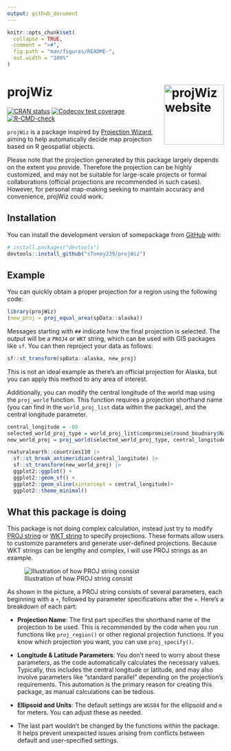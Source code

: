 ```yaml
---
output: github_document
---
```


```r
knitr::opts_chunk$set(
  collapse = TRUE,
  comment = ">#",
  fig.path = "man/figures/README-",
  out.width = "100%"
)
```

# projWiz <a href="https://stoney239.github.io/projWiz/"><img src="man/figures/logo.png" align="right" height="139" alt="projWiz website" /></a>

<!-- badges: start -->
[![CRAN status](https://www.r-pkg.org/badges/version/projWiz)](https://CRAN.R-project.org/package=projWiz)
[![Codecov test coverage](https://codecov.io/gh/sToney239/projWiz/graph/badge.svg)](https://app.codecov.io/gh/sToney239/projWiz)
[![R-CMD-check](https://github.com/sToney239/projWiz/actions/workflows/R-CMD-check.yaml/badge.svg)](https://github.com/sToney239/projWiz/actions/workflows/R-CMD-check.yaml)
<!-- badges: end -->

`projWiz` is a package inspired by [Projection Wizard](https://projectionwizard.org/), aiming to help automatically decide map projection based on R geospatial objects.

Please note that the projection generated by this package largely depends on the extent you provide. Therefore the projection can be highly customized, and may not be suitable for large-scale projects or formal collaborations (official projections are recommended in such cases). However, for personal map-making seeking to maintain accuracy and convenience, projWiz could work.

## Installation

You can install the development version of somepackage from [GitHub](https://github.com/) with:

``` r
# install.packages("devtools")
devtools::install_github("sToney239/projWiz")
```

## Example

You can quickly obtain a proper projection for a region using the following code:

```r
library(projWiz)
(new_proj = proj_equal_area(spData::alaska))
```
Messages starting with `##` indicate how the final projection is selected. The output will be a `PROJ4` or `WKT` string, which can be used with GIS packages like `sf`. You can then reproject your data as follows:

```r
sf::st_transform(spData::alaska, new_proj)
```

This is not an ideal example as there's an official projection for Alaska, but you can apply this method to any area of interest.

Additionally, you can modify the central longitude of the world map using the `proj_world` function. This function requires a projection shorthand name (you can find in the `world_proj_list` data within the package), and the central longitude parameter.

```r
central_longitude = -60
selected_world_proj_type = world_proj_list$compromise$round_boudnary$Natural_Earth
new_world_proj = proj_world(selected_world_proj_type, central_longitude)

rnaturalearth::countries110 |> 
  sf::st_break_antimeridian(central_longitude) |> 
  sf::st_transform(new_world_proj) |> 
  ggplot2::ggplot() + 
  ggplot2::geom_sf() +
  ggplot2::geom_vline(xintercept = central_longitude)+
  ggplot2::theme_minimal()
```

## What this package is doing

This package is not doing complex calculation, instead just try to modify [PROJ string](https://proj.org/en/stable/index.html) or [WKT string](https://en.wikipedia.org/wiki/Well-known_text_representation_of_geometry) to specify projections. These formats allow users to customize parameters and generate user-defined projections. Because WKT strings can be lengthy and complex, I will use PROJ strings as an example.

![Illustration of how PROJ string consist](pics/fig1.jpg)

As shown in the picture, a PROJ string consists of several parameters, each beginning with a `+`, followed by parameter specifications after the `=`. Here’s a breakdown of each part:

  - **Projection Name**: The first part specifies the shorthand name of the projection to be used. This is recommended by the code when you run functions like `proj_region()` or other regional projection functions. If you know which projection you want, you can use `proj_specify()`.
  
  - **Longitude & Latitude Parameters**: You don’t need to worry about these parameters, as the code automatically calculates the necessary values. Typically, this includes the central longitude or latitude, and may also involve parameters like "standard parallel" depending on the projection's requirements. This automation is the primary reason for creating this package, as manual calculations can be tedious.

  - **Ellipsoid and Units**: The default settings are `WGS84` for the ellipsoid and `m` for meters. You can adjust these as needed.
  
  - The last part wouldn't be changed by the functions within the package. It helps prevent unexpected issues arising from conflicts between default and user-specified settings.
